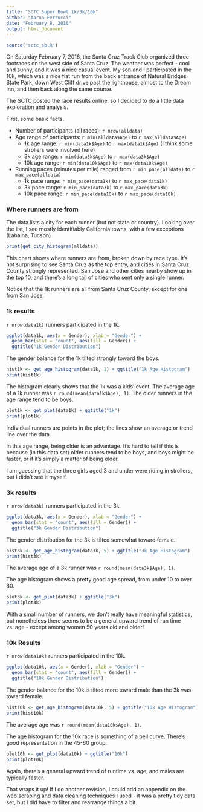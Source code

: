 ```yaml
---
title: "SCTC Super Bowl 1k/3k/10k"
author: "Aaron Ferrucci"
date: "February 8, 2016"
output: html_document
---
```


```r
source("sctc_sb.R")
```
On Saturday February 7, 2016, the Santa Cruz Track Club organized three footraces on the west side of Santa Cruz. The weather was perfect - cool and sunny, and it was a nice casual event. My son and I participated in the 10k, which was a nice flat run from the back entrance of Natural Bridges State Park, down West Cliff drive past the lighthouse, almost to the Dream Inn, and then back along the same course.

The SCTC posted the race results online, so I decided to do a little data exploration and analysis.

First, some basic facts.

* Number of participants (all races): `r nrow(alldata)`
* Age range of participants: `r min(alldata$Age)` to `r max(alldata$Age)`
    * 1k age range: `r min(data1k$Age)` to `r max(data1k$Age)` (I think some strollers were involved here)
    * 3k age range: `r min(data3k$Age)` to `r max(data3k$Age)`
    * 10k age range: `r min(data10k$Age)` to `r max(data10k$Age)`
* Running paces (minutes per mile) ranged from `r min_pace(alldata)` to `r max_pace(alldata)`
    * 1k pace range: `r min_pace(data1k)` to `r max_pace(data1k)`
    * 3k pace range: `r min_pace(data3k)` to `r max_pace(data3k)`
    * 10k pace range: `r min_pace(data10k)` to `r max_pace(data10k)`

### Where runners are from
The data lists a city for each runner (but not state or country). Looking over the list, I see mostly identifiably California towns, with a few exceptions (Lahaina, Tucson)

``` r
print(get_city_histogram(alldata))
```

This chart shows where runners are from, broken down by race type. It's not surprising to see Santa Cruz as the top entry, and cities in Santa Cruz County strongly represented. San Jose and other cities nearby show up in the top 10, and there's a long tail of cities who sent only a single runner.

Notice that the 1k runners are all from Santa Cruz County, except for one from San Jose.

### 1k results

`r nrow(data1k)` runners participated in the 1k.

``` r
ggplot(data1k, aes(x = Gender), xlab = "Gender") +
  geom_bar(stat = "count", aes(fill = Gender)) +
  ggtitle("1k Gender Distribution")
```

The gender balance for the 1k tilted strongly toward the boys.

```r
hist1k <- get_age_histogram(data1k, 1) + ggtitle("1k Age Histogram")
print(hist1k)
```

The histogram clearly shows that the 1k was a kids' event. The average age of a 1k runner was `r round(mean(data1k$Age), 1)`. The older runners in the age range tend to be boys.

```r
plot1k <- get_plot(data1k) + ggtitle("1k")
print(plot1k)
```

Individual runners are points in the plot; the lines show an average or trend line over the data.

In this age range, being older is an advantage. It's hard to tell if this is because (in this data set) older runners tend to be boys, and boys might be faster, or if it's simply a matter of being older.

I am guessing that the three girls aged 3 and under were riding in strollers, but I didn't see it myself.

### 3k results

`r nrow(data3k)` runners participated in the 3k. 

``` r
ggplot(data3k, aes(x = Gender), xlab = "Gender") +
  geom_bar(stat = "count", aes(fill = Gender)) +
  ggtitle("3k Gender Distribution")
```

The gender distribution for the 3k is tilted somewhat toward female.

```r
hist3k <- get_age_histogram(data3k, 5) + ggtitle("3k Age Histogram")
print(hist3k)
```

The average age of a 3k runner was `r round(mean(data3k$Age), 1)`. 

The age histogram shows a pretty good age spread, from under 10 to over 80. 

```r
plot3k <- get_plot(data3k) + ggtitle("3k")
print(plot3k)
```

With a small number of runners, we don't really have meaningful statistics, but nonetheless there seems to be a general upward trend of run time vs. age - except among women 50 years old and older!

### 10k Results

`r nrow(data10k)` runners participated in the 10k.

``` r
ggplot(data10k, aes(x = Gender), xlab = "Gender") +
  geom_bar(stat = "count", aes(fill = Gender)) +
  ggtitle("10k Gender Distribution")
```

The gender balance for the 10k is tilted more toward male than the 3k was toward female.

```r
hist10k <- get_age_histogram(data10k, 5) + ggtitle("10k Age Histogram")
print(hist10k)
```

The average age was `r round(mean(data10k$Age), 1)`.

The age histogram for the 10k race is something of a bell curve. There's good representation in the 45-60 group.

```r
plot10k <- get_plot(data10k) + ggtitle("10k")
print(plot10k)
```

Again, there's a general upward trend of runtime vs. age, and males are typically faster.

That wraps it up! If I do another revision, I could add an appendix on the web scraping and data cleaning techniques I used - it was a pretty tidy data set, but I did have to filter and rearrange things a bit.




